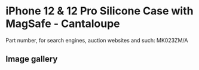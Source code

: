 
# iPhone 12 & 12 Pro Silicone Case with MagSafe - Cantaloupe

Part number, for search engines, auction websites and such: MK023ZM/A

## Image gallery

<div style={{ width: "768px" }}>
  <GalleryComponent
    images={[
      {
        original: "/everysource/MK023.png",
        thumbnail: "/everypreview/MK023.png",
      },
      {
        original: "/everysource/MK023_AV01.png",
        thumbnail: "/everypreview/MK023_AV01.png",
      },
      {
        original: "/everysource/MK023_AV02.png",
        thumbnail: "/everypreview/MK023_AV02.png",
      },
      {
        original: "/everysource/MK023_AV03.png",
        thumbnail: "/everypreview/MK023_AV03.png",
      },
      {
        original: "/everysource/MK023_AV04.png",
        thumbnail: "/everypreview/MK023_AV04.png",
      },
      {
        original: "/everysource/MK023_AV05.png",
        thumbnail: "/everypreview/MK023_AV05.png",
      },
      {
        original: "/everysource/MK023_AV06.png",
        thumbnail: "/everypreview/MK023_AV06.png",
      },
      {
        original: "/everysource/MK023_AV07.png",
        thumbnail: "/everypreview/MK023_AV07.png",
      },
      {
        original: "/everysource/MK023_AV08.png",
        thumbnail: "/everypreview/MK023_AV08.png",
      },
      {
        original: "/everysource/MK023_AV09.png",
        thumbnail: "/everypreview/MK023_AV09.png",
      },
      {
        original: "/everysource/MK023_AV10.png",
        thumbnail: "/everypreview/MK023_AV10.png",
      }
    ]}
  />
</div>